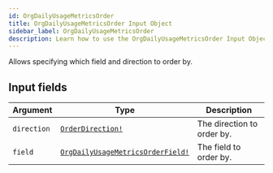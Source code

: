 ```yaml
---
id: OrgDailyUsageMetricsOrder
title: OrgDailyUsageMetricsOrder Input Object
sidebar_label: OrgDailyUsageMetricsOrder
description: Learn how to use the OrgDailyUsageMetricsOrder Input Object for Prismatic's API.
---
```


Allows specifying which field and direction to order by.

## Input fields

| Argument    | Type                                                                                    | Description                |
| ----------- | --------------------------------------------------------------------------------------- | -------------------------- |
| `direction` | [`OrderDirection!`](api/schema/enum/OrderDirection.mdx)                                 | The direction to order by. |
| `field`     | [`OrgDailyUsageMetricsOrderField!`](api/schema/enum/OrgDailyUsageMetricsOrderField.mdx) | The field to order by.     |
